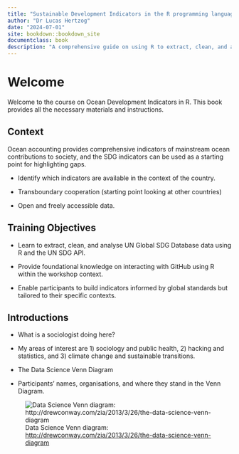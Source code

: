 ```yaml
---
title: "Sustainable Development Indicators in the R programming language"
author: "Dr Lucas Hertzog"
date: "2024-07-01"
site: bookdown::bookdown_site
documentclass: book
description: "A comprehensive guide on using R to extract, clean, and analyse data from the UN Global SDG Database."
---
```


# Welcome

Welcome to the course on Ocean Development Indicators in R. This book provides all the necessary materials and instructions.

## Context

Ocean accounting provides comprehensive indicators of mainstream ocean contributions to society, and the SDG indicators can be used as a starting point for highlighting gaps.

-   Identify which indicators are available in the context of the country.

-   Transboundary cooperation (starting point looking at other countries)

-   Open and freely accessible data.

## Training Objectives

-   Learn to extract, clean, and analyse UN Global SDG Database data using R and the UN SDG API.

-   Provide foundational knowledge on interacting with GitHub using R within the workshop context.

-   Enable participants to build indicators informed by global standards but tailored to their specific contexts.

## Introductions

-   What is a sociologist doing here?

-   My areas of interest are 1) sociology and public health, 2) hacking and statistics, and 3) climate change and sustainable transitions.

-   The Data Science Venn Diagram

-   Participants' names, organisations, and where they stand in the Venn Diagram.

![Data Science Venn diagram: <http://drewconway.com/zia/2013/3/26/the-data-science-venn-diagram>](images/Data_Science_VD.png)

